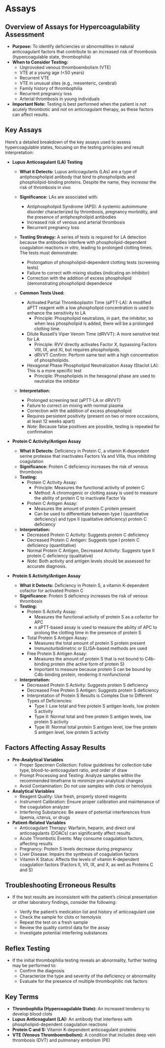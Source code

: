 # Assays {-}

## **Overview of Assays for Hypercoagulability Assessment** {-}

*   **Purpose:** To identify deficiencies or abnormalities in natural anticoagulant factors that contribute to an increased risk of thrombosis (hypercoagulable state, thrombophilia)
*   **When to Consider Testing:**
    *   Unprovoked venous thromboembolism (VTE)
    *   VTE at a young age (<50 years)
    *   Recurrent VTE
    *   VTE in unusual sites (e.g., mesenteric, cerebral)
    *   Family history of thrombophilia
    *   Recurrent pregnancy loss
    *   Arterial thrombosis in young individuals
*   **Important Note:** Testing is best performed when the patient is *not* acutely thrombotic and *not* on anticoagulant therapy, as these factors can affect results.

## **Key Assays** {-}

Here's a detailed breakdown of the key assays used to assess hypercoagulable states, focusing on the testing principles and result interpretation:

*   **Lupus Anticoagulant (LA) Testing**

    *   **What it Detects:** Lupus anticoagulants (LAs) are a type of antiphospholipid antibody that bind to phospholipids and phospholipid-binding proteins. Despite the name, they *increase* the risk of thrombosis in vivo
    
    *   **Significance:** LAs are associated with:
        *   Antiphospholipid Syndrome (APS): A systemic autoimmune disorder characterized by thrombosis, pregnancy morbidity, and the presence of antiphospholipid antibodies
        *   Increased risk of venous and arterial thrombosis
        *   Recurrent pregnancy loss
        
    *   **Testing Strategy:** A series of tests is required for LA detection because the antibodies interfere with phospholipid-dependent coagulation reactions *in vitro*, leading to prolonged clotting times. The tests must demonstrate:
        *   Prolongation of phospholipid-dependent clotting tests (screening tests)
        *   Failure to correct with mixing studies (indicating an inhibitor)
        *   Correction with the addition of excess phospholipid (demonstrating phospholipid dependence
        
    *   **Common Tests Used:**
        *   Activated Partial Thromboplastin Time (aPTT-LA): A modified aPTT reagent with a low phospholipid concentration is used to enhance the sensitivity to LA
            *   Principle: Phospholipid neutralizes, in part, the inhibitor, so when less phospholipid is added, there will be a prolonged clotting time.
        *   Dilute Russell's Viper Venom Time (dRVVT): A more sensitive test for LA
            *   Principle: RVV directly activates Factor X, bypassing Factors VIII, IX, and XI, but requires phospholipids.
            *   dRVVT Confirm: Perform same test with a high concentration of phospholipids.
        *   Hexagonal Phase Phospholipid Neutralization Assay (Staclot LA): This is a more specific test
            *   Principle: Phospholipids in the hexagonal phase are used to neutralize the inhibitor

    *   **Interpretation:**
        *   Prolonged screening test (aPTT-LA or dRVVT)
        *   Failure to correct on mixing with normal plasma
        *   Correction with the addition of excess phospholipid
        *   Requires persistent positivity (present on two or more occasions, at least 12 weeks apart)
        *   *Note:* Because false positives are possible, testing is repeated for confirmation
    
*   **Protein C Activity/Antigen Assay**

    *   **What it Detects:** Deficiency in Protein C, a vitamin K-dependent serine protease that inactivates Factors Va and VIIIa, thus inhibiting coagulation
    *   **Significance:** Protein C deficiency increases the risk of venous thrombosis
    *   **Testing:**
        *   Protein C Activity Assay:
            *   Principle: Measures the functional activity of protein C
            *   Method: A chromogenic or clotting assay is used to measure the ability of protein C to inactivate Factor Va
        *   Protein C Antigen Assay:
            *   Measures the amount of protein C protein present
            *   Can be used to differentiate between type I (quantitative deficiency) and type II (qualitative deficiency) protein C deficiency
    *   **Interpretation:**
        *   Decreased Protein C Activity: Suggests protein C deficiency
        *   Decreased Protein C Antigen: Suggests type I protein C deficiency (quantitative)
        *   Normal Protein C Antigen, Decreased Activity: Suggests type II protein C deficiency (qualitative)
        *   *Note:* Both activity and antigen levels should be assessed for accurate diagnosis.

*   **Protein S Activity/Antigen Assay**

    *   **What it Detects:** Deficiency in Protein S, a vitamin K-dependent cofactor for activated Protein C
    *   **Significance:** Protein S deficiency increases the risk of venous thrombosis
    *   **Testing:**
        *   Protein S Activity Assay:
            *    Measures the functional activity of protein S as a cofactor for APC
            *   n aPTT-based assay is used to measure the ability of APC to prolong the clotting time in the presence of protein S
        *   Total Protein S Antigen Assay:
            *   Measures the total amount of protein S protein present
            *   Immunoturbidimetric or ELISA-based methods are used
        *   Free Protein S Antigen Assay:
            *   Measures the amount of protein S that is not bound to C4b-binding protein (the active form of protein S)
            *   Important to measure because protein S can be bound by C4b-binding protein, rendering it nonfunctional
    *   **Interpretation:**
        *   Decreased Protein S Activity: Suggests protein S deficiency
        *   Decreased Free Protein S Antigen: Suggests protein S deficiency
        *   Interpretation of Protein S Results is Complex Due to Different Types of Deficiencies:
            *   Type I: Low total and free protein S antigen levels, low protein S activity
            *   Type II: Normal total and free protein S antigen levels, low protein S activity
            *   Type III: Normal total protein S antigen level, low free protein S antigen level, low protein S activity


## **Factors Affecting Assay Results** {-}

*   **Pre-Analytical Variables**
    *   Proper Specimen Collection: Follow guidelines for collection tube type, blood-to-anticoagulant ratio, and order of draw
    *   Prompt Processing and Testing: Analyze samples within the recommended timeframe to minimize pre-analytical changes
    *   Avoid Contamination: Do not use samples with clots or hemolysis
*   **Analytical Variables**
    *   Reagent Quality: Use fresh, properly stored reagents
    *   Instrument Calibration: Ensure proper calibration and maintenance of the coagulation analyzer
    *   Interfering Substances: Be aware of potential interferences from lipemia, icterus, or drugs
*   **Patient-Related Variables**
    *   Anticoagulant Therapy: Warfarin, heparin, and direct oral anticoagulants (DOACs) can significantly affect results
    *   Acute Thrombotic Events: May consume coagulation factors, affecting results
    *   Pregnancy: Protein S levels decrease during pregnancy
    *   Liver Disease: Impairs the synthesis of coagulation factors
    *   Vitamin K Status: Affects the levels of vitamin K-dependent coagulation factors (Factors II, VII, IX, and X, as well as Proteins C and S)

## **Troubleshooting Erroneous Results** {-}

*   If the test results are inconsistent with the patient's clinical presentation or other laboratory findings, consider the following:

    *   Verify the patient's medication list and history of anticoagulant use
    *   Check the sample for clots or hemolysis
    *   Repeat the test on a fresh sample
    *   Review the quality control data for the assay
    *   Investigate potential interfering substances

## **Reflex Testing** {-}

*   If the initial thrombophilia testing reveals an abnormality, further testing may be performed to:
    *   Confirm the diagnosis
    *   Characterize the type and severity of the deficiency or abnormality
    *   Evaluate for the presence of multiple thrombophilic risk factors

## **Key Terms** {-}

*   **Thrombophilia (Hypercoagulable State):** An increased tendency to develop blood clots
*   **Lupus Anticoagulant (LA):** An antibody that interferes with phospholipid-dependent coagulation reactions
*   **Protein C and S:** Vitamin K-dependent anticoagulant proteins
*   **VTE (Venous Thromboembolism):** A condition that includes deep vein thrombosis (DVT) and pulmonary embolism (PE)
